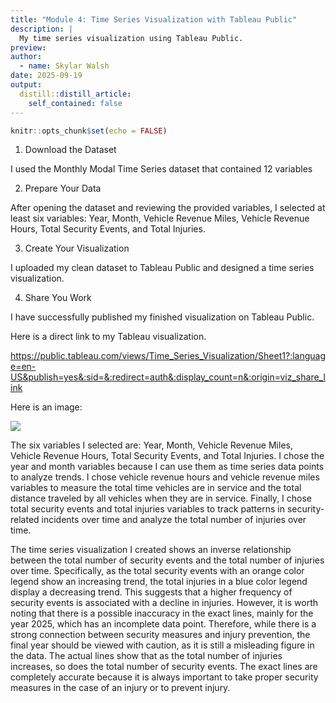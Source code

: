 ```yaml
---
title: "Module 4: Time Series Visualization with Tableau Public"
description: |
  My time series visualization using Tableau Public.
preview: 
author:
  - name: Skylar Walsh
date: 2025-09-19
output:
  distill::distill_article:
    self_contained: false
---
```


```r
knitr::opts_chunk$set(echo = FALSE)
```

1.  Download the Dataset

I used the Monthly Modal Time Series dataset that contained 12 variables

2.  Prepare Your Data

After opening the dataset and reviewing the provided variables, I selected at least six variables: Year, Month, Vehicle Revenue Miles, Vehicle Revenue Hours, Total Security Events, and Total Injuries.

3.  Create Your Visualization

I uploaded my clean dataset to Tableau Public and designed a time series visualization.

4.  Share You Work

I have successfully published my finished visualization on Tableau Public.

Here is a direct link to my Tableau visualization.

<https://public.tableau.com/views/Time_Series_Visualization/Sheet1?:language=en-US&publish=yes&:sid=&:redirect=auth&:display_count=n&:origin=viz_share_link>

Here is an image:

![](Mod4.png)

The six variables I selected are: Year, Month, Vehicle Revenue Miles, Vehicle Revenue Hours, Total Security Events, and Total Injuries. I chose the year and month variables because I can use them as time series data points to analyze trends. I chose vehicle revenue hours and vehicle revenue miles variables to measure the total time vehicles are in service and the total distance traveled by all vehicles when they are in service. Finally, I chose total security events and total injuries variables to track patterns in security-related incidents over time and analyze the total number of injuries over time.

The time series visualization I created shows an inverse relationship between the total number of security events and the total number of injuries over time. Specifically, as the total security events with an orange color legend show an increasing trend, the total injuries in a blue color legend display a decreasing trend. This suggests that a higher frequency of security events is associated with a decline in injuries. However, it is worth noting that there is a possible inaccuracy in the exact lines, mainly for the year 2025, which has an incomplete data point. Therefore, while there is a strong connection between security measures and injury prevention, the final year should be viewed with caution, as it is still a misleading figure in the data. The actual lines show that as the total number of injuries increases, so does the total number of security events. The exact lines are completely accurate because it is always important to take proper security measures in the case of an injury or to prevent injury.
